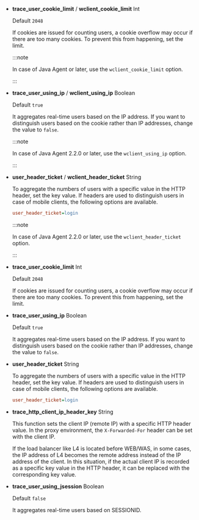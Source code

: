 <InDoc product="java">

-   **trace_user_cookie_limit** / **wclient_cookie_limit** <span class='type'>Int</span>

    Default `2048`

    If cookies are issued for counting users, a cookie overflow may occur if there are too many cookies. To prevent this from happening, set the limit.

    :::note

    In case of Java Agent or later, use the `wclient_cookie_limit` option.

    :::

-   **trace_user_using_ip** / **wclient_using_ip** <span class='type'>Boolean</span>

    Default `true`

    It aggregates real-time users based on the IP address. If you want to distinguish users based on the cookie rather than IP addresses, change the value to `false`.

    :::note

    In case of Java Agent 2.2.0 or later, use the `wclient_using_ip` option.

    :::

-   **user_header_ticket** / **wclient_header_ticket** <span class='type'>String</span>

    To aggregate the numbers of users with a specific value in the HTTP header, set the key value. If headers are used to distinguish users in case of mobile clients, the following options are available.

    ```ini title='whatap.conf'
    user_header_ticket=login
    ```

    :::note

    In case of Java Agent 2.2.0 or later, use the `wclient_header_ticket` option.

    :::

</InDoc>

<InDoc product="nodejs">

-   **trace_user_cookie_limit** <span class='type'>Int</span>

    Default `2048`

    If cookies are issued for counting users, a cookie overflow may occur if there are too many cookies. To prevent this from happening, set the limit.

-   **trace_user_using_ip** <span class='type'>Boolean</span>

    Default `true`

    It aggregates real-time users based on the IP address. If you want to distinguish users based on the cookie rather than IP addresses, change the value to `false`.

-   **user_header_ticket** <span class='type'>String</span>

    To aggregate the numbers of users with a specific value in the HTTP header, set the key value. If headers are used to distinguish users in case of mobile clients, the following options are available.

    ```ini title='whatap.conf'
    user_header_ticket=login
    ```

</InDoc>

-   **trace_http_client_ip_header_key** <span class='type'>String</span> <ScrollToLink anchor='trace_http_client_ip_header_key' />

    This function sets the client IP (remote IP) with a specific HTTP header value. In the proxy environment, the `X-Forwarded-For` header can be set with the client IP.

    If the load balancer like L4 is located before WEB/WAS, in some cases, the IP address of L4 becomes the remote address instead of the IP address of the client. In this situation, if the actual client IP is recorded as a specific key value in the HTTP header, it can be replaced with the corresponding key value.

-   **trace_user_using_jsession** <span class='type'>Boolean</span>

    Default `false`

    It aggregates real-time users based on SESSIONID.
